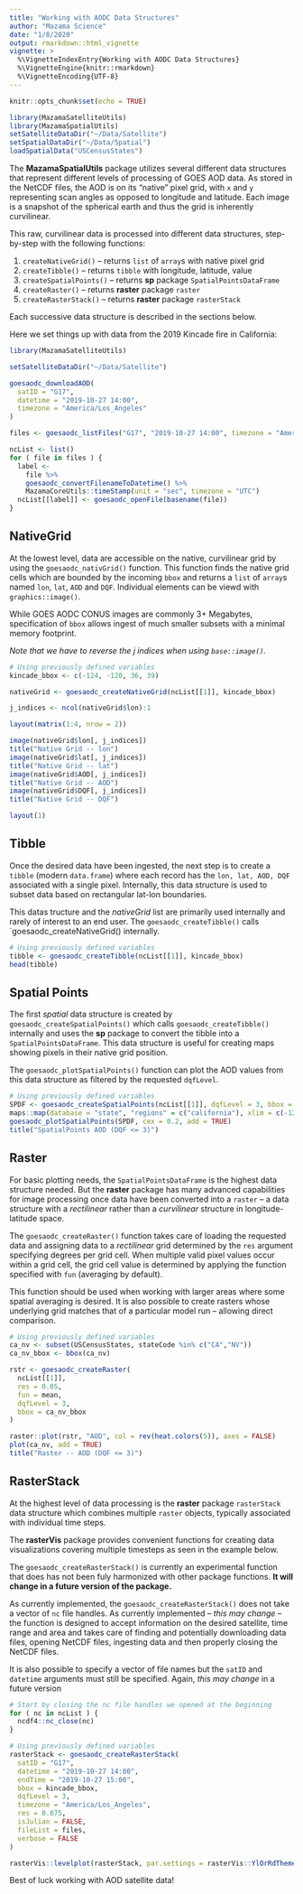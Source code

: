 ```yaml
---
title: "Working with AODC Data Structures"
author: "Mazama Science"
date: "1/8/2020"
output: rmarkdown::html_vignette
vignette: >
  %\VignetteIndexEntry{Working with AODC Data Structures}
  %\VignetteEngine{knitr::rmarkdown}
  %\VignetteEncoding{UTF-8}
---
```


```r
knitr::opts_chunk$set(echo = TRUE)

library(MazamaSatelliteUtils)
library(MazamaSpatialUtils)
setSatelliteDataDir("~/Data/Satellite")
setSpatialDataDir("~/Data/Spatial")
loadSpatialData("USCensusStates")
```

The **MazamaSpatialUtils** package utilizes several different data structures that 
represent different levels of processing of GOES AOD data. As stored in the
NetCDF files, the AOD is on its "native" pixel grid, with `x` and `y` representing
scan angles as opposed to longitude and latitude. Each image is a snapshot of
the spherical earth and thus the grid is inherently curvilinear.

This raw, curvilinear data is processed into different data structures, step-by-step
with the following functions:

1. `createNativeGrid()` -- returns `list` of `array`s with native pixel grid
2. `createTibble()` -- returns `tibble` with longitude, latitude, value
3. `createSpatialPoints()` -- returns **sp** package `SpatialPointsDataFrame`
4. `createRaster()` -- returns **raster** package `raster`
5. `createRasterStack()` -- returns **raster** package `rasterStack`

Each successive data structure is described in the sections below.

Here we set things up with data from the 2019 Kincade fire in California:

```r
library(MazamaSatelliteUtils)

setSatelliteDataDir("~/Data/Satellite")

goesaodc_downloadAOD(
  satID = "G17",
  datetime = "2019-10-27 14:00",
  timezone = "America/Los_Angeles"
)

files <- goesaodc_listFiles("G17", "2019-10-27 14:00", timezone = "America/Los_Angeles")

ncList <- list()
for ( file in files ) {
  label <-
    file %>%
    goesaodc_convertFilenameToDatetime() %>%
    MazamaCoreUtils::timeStamp(unit = "sec", timezone = "UTC")
  ncList[[label]] <- goesaodc_openFile(basename(file))
}
```

## NativeGrid

At the lowest level, data are accessible on the native, curvilinear grid by 
using the `goesaodc_nativGrid()` function. This function finds the native grid
cells which are bounded by the incoming `bbox` and returns a `list` of `array`s
named `lon`, `lat`, `AOD` and `DQF`. Individual elements can be viewd with
`graphics::image()`.

While GOES AODC CONUS images are commonly 3+ Megabytes, specification of `bbox`
allows ingest of much smaller subsets with a minimal memory footprint.

_Note that we have to reverse the j indices when using `base::image()`._

```r
# Using previously defined variables
kincade_bbox <- c(-124, -120, 36, 39)

nativeGrid <- goesaodc_createNativeGrid(ncList[[1]], kincade_bbox)

j_indices <- ncol(nativeGrid$lon):1

layout(matrix(1:4, nrow = 2))

image(nativeGrid$lon[, j_indices])
title("Native Grid -- lon")
image(nativeGrid$lat[, j_indices])
title("Native Grid -- lat")
image(nativeGrid$AOD[, j_indices])
title("Native Grid -- AOD")
image(nativeGrid$DQF[, j_indices])
title("Native Grid -- DQF")

layout(1)
```
    
## Tibble
  
Once the desired data have been ingested, the next step is to create a `tibble`
(modern `data.frame`) where each record has the `lon, lat, AOD, DQF` associated
with a single pixel. Internally, this data structure is used to subset data
based on rectangular lat-lon boundaries.

This datas tructure and the _nativeGrid_ list are primarily used internally and
rarely of interest to an end user. The `goesaodc_createTibble()` calls
`goesaodc_createNativeGrid() internally.

```r
# Using previously defined variables
tibble <- goesaodc_createTibble(ncList[[1]], kincade_bbox)
head(tibble)
```
    
## Spatial Points
  
The first _spatial_ data structure is created by `goesaodc_createSpatialPoints()`
which calls `goesaodc_createTibble()` internally and uses the **sp** package to
convert the tibble into a `SpatialPointsDataFrame`. This data structure is 
useful for creating maps showing pixels in their native grid position.

The `goesaodc_plotSpatialPoints()` function can plot the AOD values from this 
data structure as filtered by the requested `dqfLevel`.
    
```r
# Using previously defined variables
SPDF <- goesaodc_createSpatialPoints(ncList[[1]], dqfLevel = 3, bbox = kincade_bbox)
maps::map(database = "state", "regions" = c("california"), xlim = c(-126, -113.5))
goesaodc_plotSpatialPoints(SPDF, cex = 0.2, add = TRUE)
title("SpatialPoints AOD (DQF <= 3)")
```

## Raster
  
For basic plotting needs, the `SpatialPointsDataFrame` is the highest data 
structure needed. But the **raster** package has many advanced capabilities for
image processing once data have been converted into a `raster` -- a data
structure with a _rectilinear_ rather than a _curvilinear_ structure in
longitude-latitude space.

The `goesaodc_createRaster()` function takes care of loading the requested 
data and assigning data to a _rectilinear_ grid determined by the `res`
argument specifying degrees per grid cell. When multiple valid pixel values
occur within a grid cell, the grid cell value is determined by applying the
function specified with `fun` (averaging by default).

This function should be used when working with larger areas where some spatial
averaging is desired. It is also possible to create rasters whose underlying
grid matches that of a particular model run -- allowing direct comparison.

```r
# Using previously defined variables
ca_nv <- subset(USCensusStates, stateCode %in% c("CA","NV"))
ca_nv_bbox <- bbox(ca_nv)

rstr <- goesaodc_createRaster(
  ncList[[1]],
  res = 0.05,
  fun = mean,
  dqfLevel = 3,
  bbox = ca_nv_bbox
)

raster::plot(rstr, "AOD", col = rev(heat.colors(5)), axes = FALSE)
plot(ca_nv, add = TRUE)
title("Raster -- AOD (DQF <= 3)")
```
    
## RasterStack
  
At the highest level of data processing is the **raster** package `rasterStack` 
data structure which combines multiple `raster` objects, typically associated
with individual time steps.

The **rasterVis** package provides convenient functions for creating data
visualizations covering multiple timesteps as seen in the example below.

The `goesaodc_createRasterStack()` is currently an experimental function that
does has not been fuly harmonized with other package functions. **It will 
change in a future version of the package.**

As currently implemented, the `goesaodc_createRasterStack()` does not take a
vector of `nc` file handles. As currently implemented -- _this may change_ --
the function is designed to accept information on the desired satellite,
time range and area and takes care of finding and potentially downloading 
data files, opening NetCDF files, ingesting data and then properly closing the
NetCDF files.

It is also possible to specify a vector of file names but the `satID` and
`datetime` arguments must still be specified. Again, _this may change_ in a
future version


```r
# Start by closing the nc file handles we opened at the beginning
for ( nc in ncList ) {
  ncdf4::nc_close(nc)
}

# Using previously defined variables
rasterStack <- goesaodc_createRasterStack(
  satID = "G17",
  datetime = "2019-10-27 14:00",
  endTime = "2019-10-27 15:00",
  bbox = kincade_bbox,
  dqfLevel = 3,
  timezone = "America/Los_Angeles",
  res = 0.075,
  isJulian = FALSE,
  fileList = files,
  verbose = FALSE
)

rasterVis::levelplot(rasterStack, par.settings = rasterVis::YlOrRdTheme())
```
    
Best of luck working with AOD satellite data!
